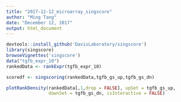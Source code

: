 ```yaml
---
title: "2017-12-12_microarray_singscore"
author: "Ming Tang"
date: "December 12, 2017"
output: html_document
---
```


```r
devtools::install_github('DavisLaboratory/singscore')
library(singscore)
browseVignettes('singscore')
data("tgfb_expr_10")
rankedData <- rankExpr(tgfb_expr_10)

scoredf <- singscoring(rankedData,tgfb_gs_up,tgfb_gs_dn)

plotRankDensity(rankedData[,1,drop = FALSE], upSet = tgfb_gs_up, 
                downSet = tgfb_gs_dn, isInteractive = FALSE)
```
